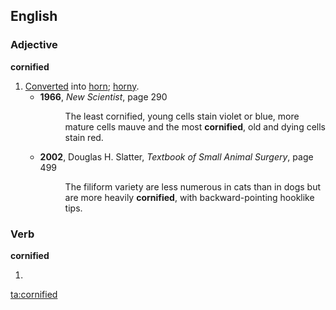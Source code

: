 ==English==

===Adjective===
'''cornified'''

# [[converted|Converted]] into [[horn]]; [[horny]].
#* '''1966''', ''New Scientist‎'', page 290
#*: The least cornified, young cells stain violet or blue, more mature cells mauve and the most '''cornified''', old and dying cells stain red.
#* '''2002''', Douglas H. Slatter, ''Textbook of Small Animal Surgery‎'', page 499
#*: The filiform variety are less numerous in cats than in dogs but are more heavily '''cornified''', with backward-pointing hooklike tips.

===Verb===
'''cornified'''

# {{past of|[[cornify]]}}

[[ta:cornified]]